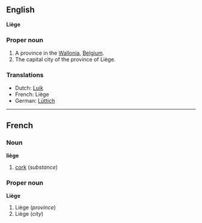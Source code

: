 ==English==
'''Liège'''

===Proper noun===

# A province in the [[Wallonia]], [[Belgium]].
# The capital city of the province of Liège.

===Translations===
*Dutch: [[Luik]]
*French: Liège
*German: [[Lüttich]]

----

==French==
===Noun===
'''liège'''

#[[cork]] (''substance'')

===Proper noun===
'''Liège'''

#Liège (''province'')
#Liège (''city'')